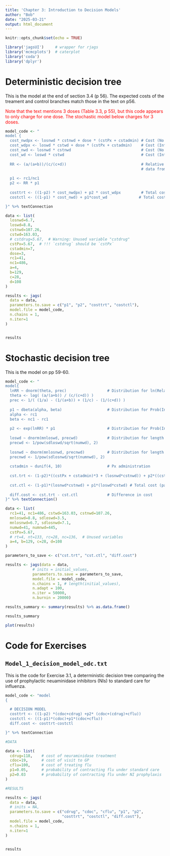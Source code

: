 ```yaml
---
title: 'Chapter 3: Introduction to Decision Models'
author: "Bob"
date: "2025-03-21"
output: html_document
---
```


```r
knitr::opts_chunk$set(echo = TRUE)
```

```r
library('jagsUI')     # wrapper for rjags
library('mcmcplots')  # caterplot
library('coda')
library('dplyr')
```

# Deterministic decision tree

This is the model at the end of section 3.4 (p 56). The expected costs of the treament and control branches match those in the text on p56.

<font color="#FF0000">
Note that the text mentions 3 doses (Table 3.3, p 55), but this code appears to only charge for one dose.
The stochastic model below charges for 3 doses.
</font>

```r

model_code <- "
model {
  cost_nwdpx <- losnwd * cstnwd + dose * (cstPx + cstadmin) # Cost (No infection/Px)
  cost_wdpx <- loswd * cstwd + dose * (cstPx + cstadmin)    # Cost (Infection/Px)
  cost_nwd <- losnwd * cstnwd                               # Cost (No infection/no Px)
  cost_wd <- loswd * cstwd                                  # Cost (Infection/no Px)
  
  RR <- (a/(a+b))/(c/(c+d))                                 # Relative risk using 
                                                            # data from table 3.2
                                                            
  p1 <- rc1/nc1
  p2 <- RR * p1
  
  costtrt <- ((1-p2) * cost_nwdpx) + p2 * cost_wdpx         # Total cost (payoff) Px
  costctl <- ((1-p1) * cost_nwd) + p1*cost_wd              # Total cost (payoff) No Px

}" %>% textConnection

data <- list(
  losnwd=6.7,
  loswd=8.8,
  cstnwd=107.26,
  cstwd=163.03,
  # cstdrug=5.67,  # Warning: Unused variable "cstdrug"
  cstPx=5.67,  # !!! `cstdrug` should be `cstPx`
  cstadmin=7,
  dose=3,
  rc1=41,
  nc1=486, 
  a=4,
  b=129,
  c=28,
  d=108
)

results <- jags(
  data = data,
  parameters.to.save = c("p1", "p2", "costtrt", "costctl"),
  model.file = model_code,
  n.chains = 1,
  n.iter=1
)


results
```

# Stochastic decision tree

This is the model on pp 59-60.

```r

model_code <- "
model{
  lnRR ~ dnorm(theta, prec)                  # Distribution for ln(Relative Risk)
  theta <- log( (a/(a+b)) / (c/(c+d)) )
  prec <- 1/( (1/a) - (1/(a+b)) + (1/c) - (1/(c+d)) )
  
  p1 ~ dbeta(alpha, beta)                    # Distribution for Prob(Infection/NoPx)
  alpha <- rc1
  beta <- nc1 - rc1
  
  p2 <- exp(lnRR) * p1                       # Distribution for Prob(Infection/Px)
  
  loswd ~ dnorm(mnloswd, precwd)             # Distribution for length of stay with infection
  precwd <- 1/pow(sdloswd/sqrt(numwd), 2)
  
  losnwd ~ dnorm(mnlosnwd, precnwd)          # Distribution for length of stay w/o infection
  precnwd <- 1/pow(sdlosnwd/sqrt(numnwd), 2)
  
  cstadmin ~ dunif(4, 10)                    # Px administration
  
  cst.trt <- (1-p2)*((cstPx + cstadmin)*3 + (losnwd*cstnwd)) + p2*((cstPx + cstadmin)*3 + (loswd*cstwd)) # Total cost (payoff) Px
  
  cst.ctl <- (1-p1)*(losnwd*cstnwd) + p1*(loswd*cstwd) # Total cost (payoff) No Rx
  
  diff.cost <- cst.trt - cst.ctl             # Difference in cost
}" %>% textConnection()

data <- list(
  rc1=41, nc1=486, cstwd=163.03, cstnwd=107.26,
  mnloswd=8.8, sdloswd=3.5,
  mnlosnwd=6.7, sdlosnwd=7.1,
  numwd=41, numnwd=445,
  cstPx=5.67,
  # rt=4, nt=133, rc=28, nc=136,  # Unused variables
  a=4, b=129, c=28, d=108
)

parameters_to_save <- c("cst.trt", "cst.ctl", "diff.cost")

results <- jags(data = data,
            # inits = initial_values,
            parameters.to.save = parameters_to_save,
            model.file = model_code,
            n.chains = 1, # length(initial_values),
            n.adapt = 100,
            n.iter = 50000,
            n.burnin = 20000)

results_summary <- summary(results) %>% as.data.frame()

results_summary

```
```r
plot(results)
```

# Code for Exercises

## `Model_1_decision_model_odc.txt`

This is the code for Exercise 3.1, a deterministic decision tree comparing the use of prophylactic neuaminidase inhibitors (NIs) to standard care for influenza.

```r

model_code <- "model
{ 

  # DECISION MODEL
  costtrt <- ((1-p2) *(cdoc+cdrug) +p2* (cdoc+(cdrug)+cflu))
  costctl <- ((1-p1)*(cdoc)+p1*(cdoc+cflu))
  diff.cost <- costtrt-costctl

}" %>% textConnection

#DATA

data <- list(
  cdrug=118,    # cost of neuraminidase treatment
  cdoc=19,      # cost of visit to GP
  cflu=100,     # cost of treating flu
  p1=0.05,      # probability of contracting flu under standard care
  p2=0.03       # probability of contracting flu under NI prophylaxis				   
)

#RESULTS

results <- jags(
  data = data,
  # inits = NA,
  parameters.to.save = c("cdrug", "cdoc", "cflu", "p1", "p2",
                         "costtrt", "costctl", "diff.cost"),
  model.file = model_code,
  n.chains = 1,
  n.iter=1
)


results

```


